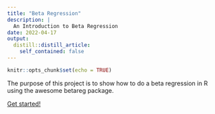 ```yaml
---
title: "Beta Regression"
description: |
  An Introduction to Beta Regression
date: 2022-04-17
output:
  distill::distill_article:
    self_contained: false
---
```


```r
knitr::opts_chunk$set(echo = TRUE)
```

The purpose of this project is to show how to do a beta regression in R using the awesome betareg package.

[Get started!](https://github.com/prabinov42/betareg/blob/main/Beta.md)



